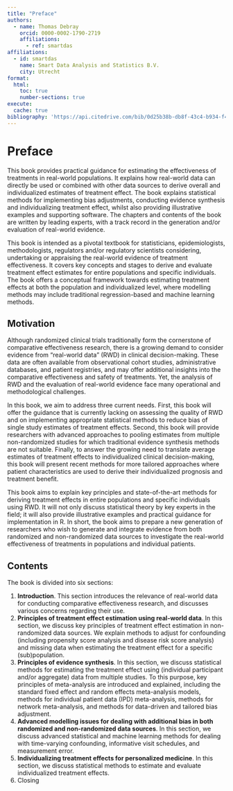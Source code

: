 ```yaml
---
title: "Preface"
authors:   
  - name: Thomas Debray
    orcid: 0000-0002-1790-2719
    affiliations:
      - ref: smartdas
affiliations:
  - id: smartdas
    name: Smart Data Analysis and Statistics B.V.
    city: Utrecht
format:
  html:
    toc: true
    number-sections: true
execute:
  cache: true
bibliography: 'https://api.citedrive.com/bib/0d25b38b-db8f-43c4-b934-f4e2f3bd655a/references.bib?x=eyJpZCI6ICIwZDI1YjM4Yi1kYjhmLTQzYzQtYjkzNC1mNGUyZjNiZDY1NWEiLCAidXNlciI6ICIyNTA2IiwgInNpZ25hdHVyZSI6ICI0MGFkYjZhMzYyYWE5Y2U0MjQ2NWE2ZTQzNjlhMWY3NTk5MzhhNzUxZDNjYWIxNDlmYjM4NDgwOTYzMzY5YzFlIn0=/bibliography.bib'
---
```


# Preface {.unnumbered}

This book provides practical guidance for estimating the effectiveness of treatments in real-world populations. It explains how real-world data can directly be used or combined with other data sources to derive overall and individualized estimates of treatment effect.  The book explains statistical methods for implementing bias adjustments, conducting evidence synthesis and individualizing treatment effect, whilst also providing illustrative examples and supporting software. The chapters and contents of the book are written by leading experts, with a track record in the generation and/or evaluation of real-world evidence.

This book is intended as a pivotal textbook for statisticians, epidemiologists, methodologists, regulators and/or regulatory scientists considering, undertaking or appraising the real-world evidence of treatment effectiveness. It covers key concepts and stages to derive and evaluate treatment effect estimates for entire populations and specific individuals. The  book offers a conceptual framework towards estimating treatment effects at both the population and individualized level, where modelling methods may include traditional regression-based and machine learning methods.

## Motivation {.unnumbered}
Although randomized clinical trials traditionally form the cornerstone of comparative effectiveness research, there is a growing demand to consider evidence from “real-world data” (RWD) in clinical decision-making. These data are often available from observational cohort studies, administrative databases, and patient registries, and may offer additional insights into the comparative effectiveness and safety of treatments. Yet, the analysis of RWD and the evaluation of real-world evidence face many operational and methodological challenges. 

In this book, we aim to address three current needs. First, this book will offer the guidance that is currently lacking on assessing the quality of RWD and on implementing appropriate statistical methods to reduce bias of single study estimates of treatment effects. Second, this book will provide researchers with advanced approaches to pooling estimates from multiple non-randomized studies for which traditional evidence synthesis methods are not suitable. Finally, to answer the growing need to translate average estimates of treatment effects to individualized clinical decision-making, this book will present recent methods for more tailored approaches where patient characteristics are used to derive their individualized prognosis and treatment benefit.

This book aims to explain key principles and state-of-the-art methods for deriving treatment effects in entire populations and specific individuals using RWD. It will not only discuss statistical theory by key experts in the field; it will also provide illustrative examples and practical guidance for implementation in R. In short, the book aims to prepare a new generation of researchers who wish to generate and integrate evidence from both randomized and non-randomized data sources to investigate the real-world effectiveness of treatments in populations and individual patients.

## Contents {.unnumbered}
The book is divided into six sections:


1. **Introduction**. This section introduces the relevance of real-world data for conducting comparative effectiveness research, and discusses various concerns regarding their use. 
2. **Principles of treatment effect estimation using real-world data**. In this section, we discuss key principles of treatment effect estimation in non-randomized data sources. We explain methods to adjust for confounding (including propensity score analysis and disease risk score analysis) and missing data when estimating the treatment effect for a specific (sub)population.
3. **Principles of evidence synthesis**. In this section, we discuss statistical methods for estimating the treatment effect using (individual participant and/or aggregate) data from multiple studies. To this purpose, key principles of meta-analysis are introduced and explained, including the standard fixed effect and random effects meta-analysis models, methods for individual patient data (IPD) meta-analysis, methods for network meta-analysis, and methods for data-driven and tailored bias adjustment.
4. **Advanced modelling issues for dealing with additional bias in both randomized and non-randomized data sources**. In this section, we discuss advanced statistical and machine learning methods for dealing with time-varying confounding, informative visit schedules, and measurement error.
5. **Individualizing treatment effects for personalized medicine**. In this section, we discuss statistical methods to estimate and evaluate individualized treatment effects. 
6. Closing


